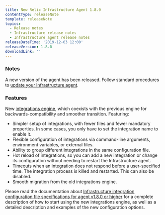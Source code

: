 ```yaml
---
title: New Relic Infrastructure Agent 1.8.0
contentType: releaseNote
template: releaseNote
topics:
  - Release notes
  - Infrastructure release notes
  - Infrastructure agent release notes
releaseDateTime: '2019-12-03 12:00'
releaseVersion: 1.8.0
downloadLink: ''
---
```


### Notes

A new version of the agent has been released. Follow standard procedures to [update your Infrastructure agent](/docs/infrastructure/new-relic-infrastructure/installation/update-infrastructure-agent).

### Features

New [integrations engine](https://docs.newrelic.com/docs/integrations/integrations-sdk/file-specifications/integration-configuration-file-specifications-agent-v180), which coexists with the previous engine for backwards-compatibility and smoother transition. Featuring:

* Simpler setup of integrations, with fewer files and fewer mandatory properties. In some cases, you only have to set the integration name to enable it.
* Flexible configuration of integrations via command-line arguments, environment variables, or external files.
* Ability to group different integrations in the same configuration file.
* Hot reload of integrations, so you can add a new integration or change its configuration without needing to restart the Infrastructure agent.
* Timeouts when an integration does not respond before a user-specified time. The integration process is killed and restarted. This can also be disabled.
* Smooth migration from the old integrations engine.

Please read the documentation about [Infrastructure integration configuration file specifications for agent v1.8.0 or higher](https://docs.newrelic.com/docs/integrations/integrations-sdk/file-specifications/integration-configuration-file-specifications-agent-v180) for a complete description of how to start using the new integrations engine, as well as a detailed description and examples of the new configuration options.
